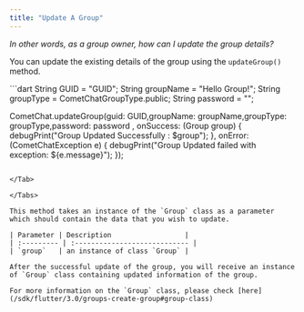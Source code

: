 ```yaml
---
title: "Update A Group"
---
```




*In other words, as a group owner, how can I update the group details?*

You can update the existing details of the group using the `updateGroup()` method.

<Tabs>
<Tab title="Dart">
```dart
String GUID = "GUID";
String groupName = "Hello Group!";
String groupType = CometChatGroupType.public;
String password = "";

CometChat.updateGroup(guid: GUID,groupName: groupName,groupType: groupType,password: password ,
                      onSuccess: (Group group) {
                        debugPrint("Group Updated Successfully : $group");
                      },
                      onError: (CometChatException e) {
                        debugPrint("Group Updated failed with exception: ${e.message}");
                    });
```

</Tab>

</Tabs>

This method takes an instance of the `Group` class as a parameter which should contain the data that you wish to update.

| Parameter | Description                  |
| :--------- | :---------------------------- |
| `group`   | an instance of class `Group` |

After the successful update of the group, you will receive an instance of `Group` class containing updated information of the group.

For more information on the `Group` class, please check [here](/sdk/flutter/3.0/groups-create-group#group-class)
